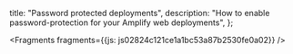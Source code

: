   title: "Password protected deployments",
  description: "How to enable password-protection for your Amplify web deployments",
};






<Fragments fragments={{js: js02824c121ce1a1bc53a87b2530fe0a02}} />

